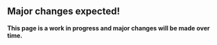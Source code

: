 ::: {.callout-important}
## Major changes expected!

**This page is a work in progress and major changes will be made over time.**
:::